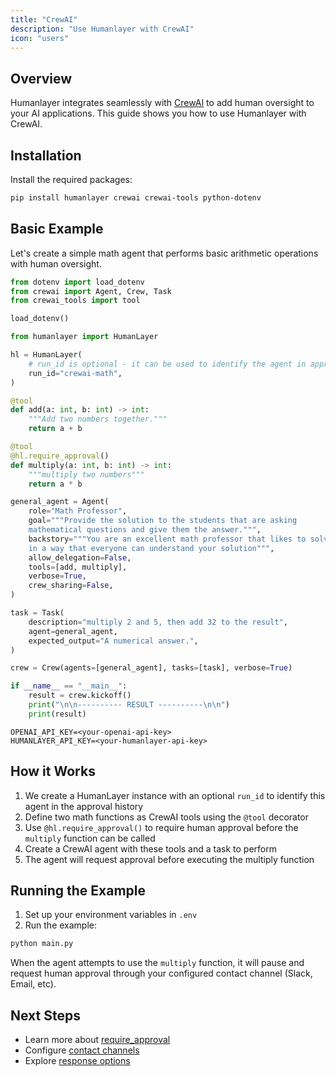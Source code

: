 ```yaml
---
title: "CrewAI"
description: "Use Humanlayer with CrewAI"
icon: "users"
---
```


## Overview

Humanlayer integrates seamlessly with [CrewAI](https://github.com/joaomdmoura/crewAI) to add human oversight to your AI applications. This guide shows you how to use Humanlayer with CrewAI.

## Installation

Install the required packages:

```bash
pip install humanlayer crewai crewai-tools python-dotenv
```

## Basic Example

Let's create a simple math agent that performs basic arithmetic operations with human oversight.

<CodeGroup>

```python main.py
from dotenv import load_dotenv
from crewai import Agent, Crew, Task
from crewai_tools import tool

load_dotenv()

from humanlayer import HumanLayer

hl = HumanLayer(
    # run_id is optional - it can be used to identify the agent in approval history
    run_id="crewai-math",
)

@tool
def add(a: int, b: int) -> int:
    """Add two numbers together."""
    return a + b

@tool
@hl.require_approval()
def multiply(a: int, b: int) -> int:
    """multiply two numbers"""
    return a * b

general_agent = Agent(
    role="Math Professor",
    goal="""Provide the solution to the students that are asking
    mathematical questions and give them the answer.""",
    backstory="""You are an excellent math professor that likes to solve math questions
    in a way that everyone can understand your solution""",
    allow_delegation=False,
    tools=[add, multiply],
    verbose=True,
    crew_sharing=False,
)

task = Task(
    description="multiply 2 and 5, then add 32 to the result",
    agent=general_agent,
    expected_output="A numerical answer.",
)

crew = Crew(agents=[general_agent], tasks=[task], verbose=True)

if __name__ == "__main__":
    result = crew.kickoff()
    print("\n\n---------- RESULT ----------\n\n")
    print(result)
```

```env .env
OPENAI_API_KEY=<your-openai-api-key>
HUMANLAYER_API_KEY=<your-humanlayer-api-key>
```

</CodeGroup>

## How it Works

1. We create a HumanLayer instance with an optional `run_id` to identify this agent in the approval history
2. Define two math functions as CrewAI tools using the `@tool` decorator
3. Use `@hl.require_approval()` to require human approval before the `multiply` function can be called
4. Create a CrewAI agent with these tools and a task to perform
5. The agent will request approval before executing the multiply function

## Running the Example

1. Set up your environment variables in `.env`
2. Run the example:
```bash
python main.py
```

When the agent attempts to use the `multiply` function, it will pause and request human approval through your configured contact channel (Slack, Email, etc).

## Next Steps

- Learn more about [require_approval](/core/require-approval)
- Configure [contact channels](/channels/slack)
- Explore [response options](/core/customize-response-options)
